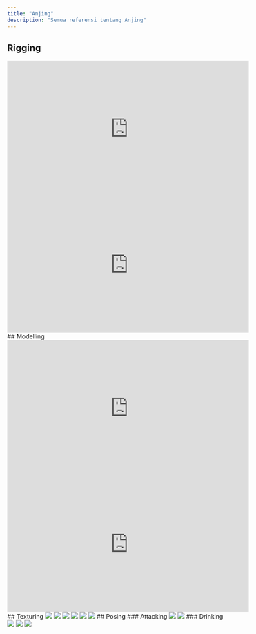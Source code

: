 ```yaml
---
title: "Anjing"
description: "Semua referensi tentang Anjing"
---
```

## Rigging
<iframe
  width="560"
  height="315"
  src="https://www.youtube.com/embed/DmGlaKeLBVY"
  title="YouTube video player"
  frameBorder="0"
  allow="accelerometer; autoplay; clipboard-write; encrypted-media; gyroscope; picture-in-picture"
  allowFullScreen
  style={{ width: '100%', borderRadius: '0.5rem' }}
></iframe>
<br/>
<iframe
  width="560"
  height="315"
  src="https://www.youtube.com/embed/tLrRlXxM5Yw"
  title="YouTube video player"
  frameBorder="0"
  allow="accelerometer; autoplay; clipboard-write; encrypted-media; gyroscope; picture-in-picture"
  allowFullScreen
  style={{ width: '100%', borderRadius: '0.5rem' }}
></iframe>
## Modelling
<iframe
  width="560"
  height="315"
  src="https://www.youtube.com/embed/OpCDZXxvTOI"
  title="YouTube video player"
  frameBorder="0"
  allow="accelerometer; autoplay; clipboard-write; encrypted-media; gyroscope; picture-in-picture"
  allowFullScreen
  style={{ width: '100%', borderRadius: '0.5rem' }}
></iframe>
<br/>
<iframe
  width="560"
  height="315"
  src="https://www.youtube.com/embed/_ICUvZ41-e0"
  title="YouTube video player"
  frameBorder="0"
  allow="accelerometer; autoplay; clipboard-write; encrypted-media; gyroscope; picture-in-picture"
  allowFullScreen
  style={{ width: '100%', borderRadius: '0.5rem' }}
></iframe>
## Texturing
<img className="w-full" style={{ borderRadius: "0.5rem" }} src="/images/anjing/superb-cg-jc0l219a3-foureyeddog-display-chase-02.jpg" />
<img className="w-full" style={{ borderRadius: "0.5rem" }} src="/images/anjing/superb-cg-foureyeddog-effect-map02.jpg" />
<img className="w-full" style={{ borderRadius: "0.5rem" }} src="/images/anjing/superb-cg-foureyeddog-effect-map03.jpg" />
<img className="w-full" style={{ borderRadius: "0.5rem" }} src="/images/anjing/superb-cg-foureyeddog-effect-map04.jpg" />
<img className="w-full" style={{ borderRadius: "0.5rem" }} src="/images/anjing/superb-cg-foureyeddog-effect-map05.jpg" />
<img className="w-full" style={{ borderRadius: "0.5rem" }} src="/images/anjing/superb-cg-foureyeddog-effect-map06.jpg" />
## Posing
### Attacking
<img className="w-full" style={{ borderRadius: "0.5rem" }} src="/images/anjing/attacking/istockphoto-1048217784-612x612.jpg" />
<img className="w-full" style={{ borderRadius: "0.5rem" }} src="/images/anjing/attacking/v4-460px-Tell-if-a-Dog-Is-Going-to-Attack-Step-9.jpg" />
### Drinking
<img className="w-full" style={{ borderRadius: "0.5rem" }} src="/images/anjing/drinking.webp" />
<img className="w-full" style={{ borderRadius: "0.5rem" }} src="/images/anjing/drinking/free-photo-of-white-dog-drinking-water.jpeg" />
<img className="w-full" style={{ borderRadius: "0.5rem" }} src="/images/anjing/drinking/istockphoto-1357952867-612x612.jpg" />



